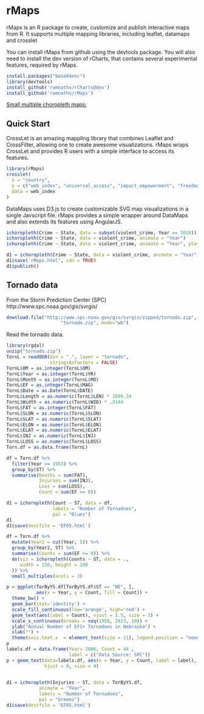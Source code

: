 rMaps
=====

rMaps is an R package to create, customize and publish interactive maps from R. It supports multiple mapping libraries, including leaflet, datamaps and crosslet

You can install rMaps from github using the devtools package. You will also need to install the dev version of rCharts, that contains several experimental features, required by rMaps.

```r
install.packages("base64enc")
library(devtools)
install_github('ramnathv/rCharts@dev')
install_github('ramnathv/rMaps')
```

[Small multiple choropleth maps:](http://youtu.be/IXNhaOOcG8A)

Quick Start
-----------
CrossLet is an amazing mappling library that combines Leaflet and CrossFilter, allowing one to create awesome visualizations. rMaps wraps CrossLet and provides R users with a simple interface to access its features.

```r
library(rMaps)
crosslet(
  x = "country", 
  y = c("web_index", "universal_access", "impact_empowerment", "freedom_openness"),
  data = web_index
)
```

DataMaps uses D3.js to create customizable SVG map visualizations in a single Javscript file. rMaps provides a simple wrapper around DataMaps and also extends its features using AngularJS.

```r
ichoropleth(Crime ~ State, data = subset(violent_crime, Year == 2010))
ichoropleth(Crime ~ State, data = violent_crime, animate = "Year")
ichoropleth(Crime ~ State, data = violent_crime, animate = "Year", play = TRUE)

d1 = ichoropleth(Crime ~ State, data = violent_crime, animate = "Year")
d1$save('rMaps.html', cdn = TRUE)
d1$publish()
```

Tornado data
------------
From the Storm Prediction Center (SPC) http://www.spc.noaa.gov/gis/svrgis/
```r
download.file("http://www.spc.noaa.gov/gis/svrgis/zipped/tornado.zip",
                    "tornado.zip", mode="wb")
```

Read the tornado data.
```r
library(rgdal)
unzip("tornado.zip")
TornL = readOGR(dsn = ".", layer = "tornado", 
                stringsAsFactors = FALSE)
TornL$OM = as.integer(TornL$OM)
TornL$Year = as.integer(TornL$YR)
TornL$Month = as.integer(TornL$MO)
TornL$EF = as.integer(TornL$MAG)
TornL$Date = as.Date(TornL$DATE)
TornL$Length = as.numeric(TornL$LEN) * 1609.34
TornL$Width = as.numeric(TornL$WID) * .9144
TornL$FAT = as.integer(TornL$FAT)
TornL$SLON = as.numeric(TornL$SLON)
TornL$SLAT = as.numeric(TornL$SLAT)
TornL$ELON = as.numeric(TornL$ELON)
TornL$ELAT = as.numeric(TornL$ELAT)
TornL$INJ = as.numeric(TornL$INJ)
TornL$LOSS = as.numeric(TornL$LOSS)
Torn.df = as.data.frame(TornL)
```
```r
df = Torn.df %>%
  filter(Year >= 1953) %>%
  group_by(ST) %>%
  summarise(Deaths = sum(FAT),
            Injuries = sum(INJ),
            Loss = sum(LOSS),
            Count = sum(EF >= 0))
```

```r
d1 = ichoropleth(Count ~ ST, data = df, 
                 labels = "Number of Tornadoes",
                 pal = "Blues")
d1
d1$save(destfile = 'EF05.html')
```

```r
df = Torn.df %>%
  mutate(Year2 = cut(Year, 5)) %>%
  group_by(Year2, ST) %>%
  summarise(Counts = sum(EF >= 0)) %>%
  do(viz = ichoropleth(Counts ~ ST, data = .,
     width = 150, height = 100
  )) %>%
  small_multiples(ncols = 3)
```

```r
p = ggplot(TorByYS.df[TorByYS.df$ST == "NE", ], 
           aes(x = Year, y = Count, fill = Count)) + 
  theme_bw() + 
  geom_bar(stat='identity') + 
  scale_fill_continuous(low='orange', high='red') +
  geom_text(aes(label = Count), vjust = 1.5, size = 3) +
  scale_x_continuous(breaks = seq(1950, 2013, 10)) +
  ylab("Annual Number of EF1+ Tornadoes in Nebraska") +
  xlab("") +
  theme(axis.text.x  = element_text(size = 11), legend.position = "none")
p
labels.df = data.frame(Year= 2006, Count = 44 , 
                       label = c("Data Source: SPC"))
p + geom_text(data=labels.df, aes(x = Year, y = Count, label = label), 
              hjust = 0, size = 4)
            
```


```r
d1 = ichoropleth(Injuries ~ ST, data = TorByYS.df, 
            animate = "Year",
            labels = "Number of Tornadoes",
            pal = "Greens")
d1$save(destfile = 'EF05.html')
```
